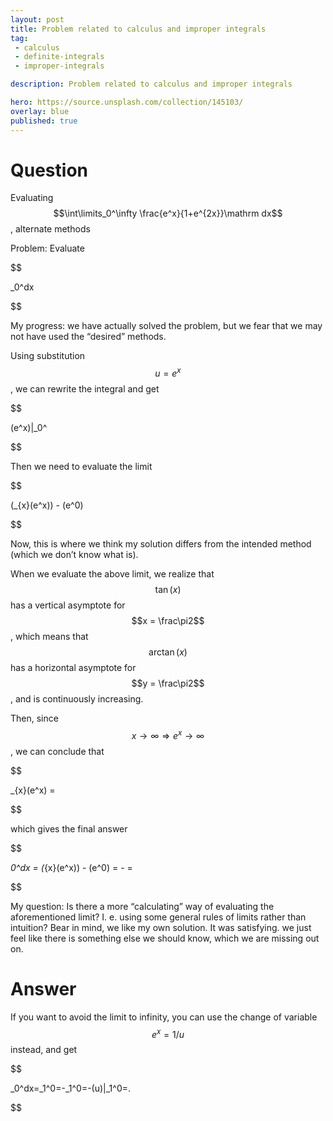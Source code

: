 ---
layout: post
title: Problem related to calculus and improper integrals
tag:
 - calculus
 - definite-integrals
 - improper-integrals

description: Problem related to calculus and improper integrals

hero: https://source.unsplash.com/collection/145103/
overlay: blue 
published: true
---

# Question 

Evaluating $$\int\limits_0^\infty \frac{e^x}{1+e^{2x}}\mathrm dx$$, alternate methods

<!--break-->


Problem:
Evaluate 

$$

\displaystyle\int\limits_0^\infty \frac{e^x}{1+e^{2x}}\mathrm dx

$$


My progress: 
we have actually solved the problem, but we fear that we may not have used the "desired" methods.

Using substitution $$u = e^x$$, we can rewrite the integral and get 

$$

 \arctan(e^x)\bigg\|_0^\infty 

$$


Then we need to evaluate the limit 

$$

\displaystyle\left(\lim\limits_{x\to\infty}\arctan(e^x)\right) - \arctan(e^0)

$$


Now, this is where we think my solution differs from the intended method (which we don't know what is).

When we evaluate the above limit, we realize that $$\tan(x)$$ has a vertical asymptote for $$x = \frac\pi2$$, which means that $$\arctan(x)$$ has a horizontal asymptote for $$y = \frac\pi2$$, and is continuously increasing.

Then, since $$x\to\infty \Rightarrow e^x\to\infty$$, we can conclude that 

$$

\displaystyle\lim\limits_{x\to\infty}\arctan(e^x) = \frac\pi2

$$

 which gives the final answer 

$$

\displaystyle\int\limits_0^\infty \frac{e^x}{1+e^{2x}}\mathrm dx = \left(\lim\limits_{x\to\infty}\arctan(e^x)\right) - \arctan(e^0) = \frac\pi2 - \frac\pi4 = \underline{\underline{\frac\pi4}}

$$


My question:
Is there a more "calculating" way of evaluating the aforementioned limit? I.
e.
 using some general rules of limits rather than intuition? Bear in mind, we like my own solution.
 It was satisfying.
 we just feel like there is something else we should know, which we are  missing out on.


# Answer 


If you want to avoid the limit to infinity, you can use the change of variable $$e^x=1/u$$ instead, and get

$$

\int_0^\infty\frac{e^x}{1+e^{2x}}dx=\int_1^0\frac{-\frac{du}{u^2}}{1+\frac1{u^2}}=-\int_1^0\frac{du}{1+u^2}=-\arctan(u)\Big\|_1^0=\frac\pi4.

$$




